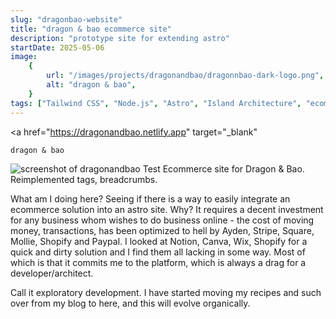 ```yaml
---
slug: "dragonbao-website"
title: "dragon & bao ecommerce site"
description: "prototype site for extending astro"
startDate: 2025-05-06
image:
    {
        url: "/images/projects/dragonandbao/dragonnbao-dark-logo.png",
        alt: "dragon & bao",
    }
tags: ["Tailwind CSS", "Node.js", "Astro", "Island Architecture", "ecommerce"]
---
```


<a
    href="https://dragonandbao.netlify.app"
    target="_blank"
>
    dragon & bao
</a>

![screenshot of dragonandbao](/images/projects/dragonandbao/screenshot.png)
Test Ecommerce site for Dragon & Bao. Reimplemented tags, breadcrumbs.

What am I doing here?  Seeing if there is a way to easily integrate an ecommerce solution into an astro site.  Why?
It requires a decent investment for any business whom wishes to do business online - the cost of moving money,
transactions, has been optimized to hell by Ayden, Stripe, Square, Mollie, Shopify and Paypal.  I looked at Notion,
Canva, Wix, Shopify for a quick and dirty solution and I find them all lacking in some way.  Most of which is that
it commits me to the platform, which is always a drag for a developer/architect.

Call it exploratory development.  I have started moving my recipes and such over from my blog to here, and this will
evolve organically.
